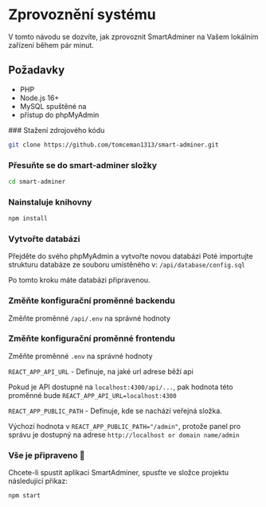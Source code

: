 

# Zprovoznění systému

V tomto návodu se dozvíte, jak zprovoznit SmartAdminer na Vašem lokálním zařízení během pár minut.

## Požadavky

- PHP
- Node.js 16+
- MySQL spuštěné na 
- přístup do phpMyAdmin

<Steps>
### Stažení zdrojového kódu

```bash
git clone https://github.com/tomceman1313/smart-adminer.git
```

### Přesuňte se do smart-adminer složky

```bash
cd smart-adminer
```
 
### Nainstaluje knihovny
 
```bash
npm install
```

### Vytvořte databázi

Přejděte do svého phpMyAdmin a vytvořte novou databázi
Poté importujte strukturu databáze ze souboru umístěného v: `/api/database/config.sql`

Po tomto kroku máte databázi připravenou.

### Změňte konfigurační proměnné backendu

Změňte proměnné `/api/.env` na správné hodnoty


### Změňte konfigurační proměnné frontendu

Změňte proměnné `.env` na správné hodnoty

`REACT_APP_API_URL` - Definuje, na jaké url adrese běží api

Pokud je API dostupné na `localhost:4300/api/...`, pak hodnota této proměnné bude `REACT_APP_API_URL=localhost:4300`

`REACT_APP_PUBLIC_PATH` - Definuje, kde se nachází veřejná složka.

Výchozí hodnota v `REACT_APP_PUBLIC_PATH="/admin"`, protože panel pro správu je dostupný na adrese `http://localhost or domain name/admin`

### Vše je připraveno 🎉

Chcete-li spustit aplikaci SmartAdminer, spusťte ve složce projektu následující příkaz:

```bash
npm start
```

</Steps>
